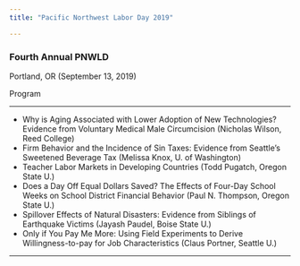 ```yaml
---
title: "Pacific Northwest Labor Day 2019"

---
```

### Fourth Annual PNWLD

Portland, OR (September 13, 2019)

 Program
 
 -------

* Why is Aging Associated with Lower Adoption of New Technologies? Evidence from Voluntary Medical Male Circumcision (Nicholas Wilson, Reed College)
* Firm Behavior and the Incidence of Sin Taxes: Evidence from Seattle’s Sweetened Beverage Tax  (Melissa Knox, U. of Washington)
*	Teacher Labor Markets in Developing Countries (Todd Pugatch, Oregon State U.)
*	Does a Day Off Equal Dollars Saved? The Effects of Four-Day School Weeks on School District Financial Behavior (Paul N. Thompson, Oregon State U.)
*	Spillover Effects of Natural Disasters: Evidence from Siblings of Earthquake Victims (Jayash Paudel, Boise State U.)
* Only if You Pay Me More: Using Field Experiments to Derive Willingness-to-pay for Job Characteristics (Claus Portner, Seattle U.)

---
